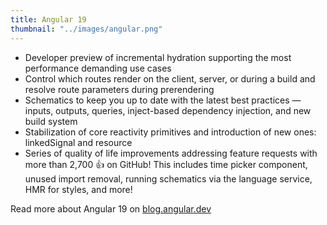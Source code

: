 ```yaml
---
title: Angular 19
thumbnail: "../images/angular.png"
---
```


- Developer preview of incremental hydration supporting the most performance demanding use cases
- Control which routes render on the client, server, or during a build and resolve route parameters during prerendering
- Schematics to keep you up to date with the latest best practices — inputs, outputs, queries, inject-based dependency injection, and new build system
- Stabilization of core reactivity primitives and introduction of new ones: linkedSignal and resource
- Series of quality of life improvements addressing feature requests with more than 2,700 👍 on GitHub! This includes time picker component, unused import removal, running schematics via the language service, HMR for styles, and more!

Read more about Angular 19 on [blog.angular.dev](https://blog.angular.dev/meet-angular-v19-7b29dfd05b84)
